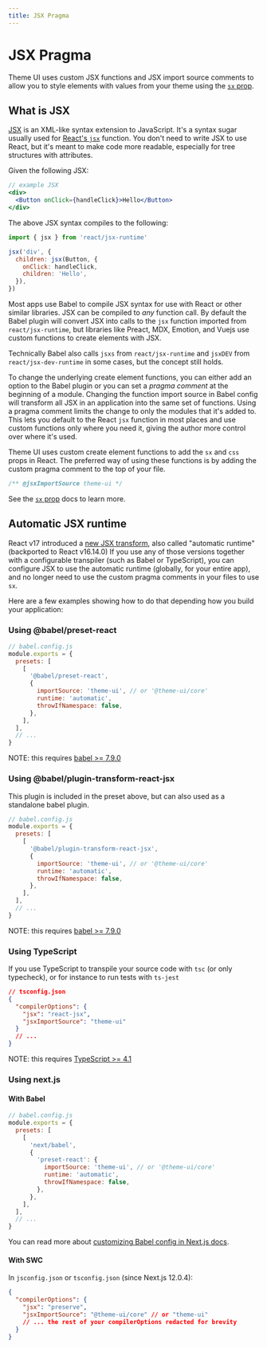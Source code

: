 ```yaml
---
title: JSX Pragma
---
```


# JSX Pragma

Theme UI uses custom JSX functions and JSX import source comments to allow you
to style elements with values from your theme using the [`sx` prop][].

## What is JSX

[JSX](https://facebook.github.io/jsx/) is an XML-like syntax extension to
JavaScript. It's a syntax sugar usually used for
[React's `jsx`](https://reactjs.org/docs/introducing-jsx.html) function. You
don't need to write JSX to use React, but it's meant to make code more readable,
especially for tree structures with attributes.

Given the following JSX:

```jsx
// example JSX
<div>
  <Button onClick={handleClick}>Hello</Button>
</div>
```

The above JSX syntax compiles to the following:

```js
import { jsx } from 'react/jsx-runtime'

jsx('div', {
  children: jsx(Button, {
    onClick: handleClick,
    children: 'Hello',
  }),
})
```

Most apps use Babel to compile JSX syntax for use with React or other similar
libraries. JSX can be compiled to _any_ function call. By default the Babel
plugin will convert JSX into calls to the `jsx` function imported from
`react/jsx-runtime`, but libraries like Preact, MDX, Emotion, and Vuejs use
custom functions to create elements with JSX.

Technically Babel also calls `jsxs` from `react/jsx-runtime` and `jsxDEV` from
`react/jsx-dev-runtime` in some cases, but the concept still holds.

To change the underlying create element functions, you can either add an option
to the Babel plugin or you can set a _pragma comment_ at the beginning of a
module. Changing the function import source in Babel config will transform all
JSX in an application into the same set of functions. Using a pragma comment
limits the change to only the modules that it's added to. This lets you default
to the React `jsx` function in most places and use custom functions only where
you need it, giving the author more control over where it's used.

Theme UI uses custom create element functions to add the `sx` and `css` props in
React. The preferred way of using these functions is by adding the custom pragma
comment to the top of your file.

```js
/** @jsxImportSource theme-ui */
```

See the [`sx` prop][] docs to learn more.

[`sx` prop]: /sx-prop

## Automatic JSX runtime

React v17 introduced a
[new JSX transform](https://reactjs.org/blog/2020/09/22/introducing-the-new-jsx-transform.html),
also called "automatic runtime" (backported to React v16.14.0) If you use any of
those versions together with a configurable transpiler (such as Babel or
TypeScript), you can configure JSX to use the automatic runtime (globally, for
your entire app), and no longer need to use the custom pragma comments in your
files to use `sx`.

Here are a few examples showing how to do that depending how you build your
application:

### Using @babel/preset-react

```js
// babel.config.js
module.exports = {
  presets: [
    [
      '@babel/preset-react',
      {
        importSource: 'theme-ui', // or '@theme-ui/core'
        runtime: 'automatic',
        throwIfNamespace: false,
      },
    ],
  ],
  // ...
}
```

NOTE: this requires
[babel >= 7.9.0](https://babeljs.io/docs/en/babel-preset-react#react-automatic-runtime)

### Using @babel/plugin-transform-react-jsx

This plugin is included in the preset above, but can also used as a standalone
babel plugin.

```js
// babel.config.js
module.exports = {
  presets: [
    [
      '@babel/plugin-transform-react-jsx',
      {
        importSource: 'theme-ui', // or '@theme-ui/core'
        runtime: 'automatic',
        throwIfNamespace: false,
      },
    ],
  ],
  // ...
}
```

NOTE: this requires
[babel >= 7.9.0](https://babeljs.io/docs/en/babel-plugin-transform-react-jsx#react-automatic-runtime)

### Using TypeScript

If you use TypeScript to transpile your source code with `tsc` (or only
typecheck), or for instance to run tests with `ts-jest`

```json
// tsconfig.json
{
  "compilerOptions": {
    "jsx": "react-jsx",
    "jsxImportSource": "theme-ui"
  }
  // ...
}
```

NOTE: this requires
[TypeScript >= 4.1](https://www.typescriptlang.org/docs/handbook/release-notes/typescript-4-1.html#react-17-jsx-factories)

### Using next.js

#### With Babel

```js
// babel.config.js
module.exports = {
  presets: [
    [
      'next/babel',
      {
        'preset-react': {
          importSource: 'theme-ui', // or '@theme-ui/core'
          runtime: 'automatic',
          throwIfNamespace: false,
        },
      },
    ],
  ],
  // ...
}
```

You can read more about
[customizing Babel config in Next.js docs](https://nextjs.org/docs/advanced-features/customizing-babel-config).

#### With SWC

In `jsconfig.json` or `tsconfig.json` (since Next.js 12.0.4):

```json
{
  "compilerOptions": {
    "jsx": "preserve",
    "jsxImportSource": "@theme-ui/core" // or "theme-ui"
    // ... the rest of your compilerOptions redacted for brevity
  }
}
```
